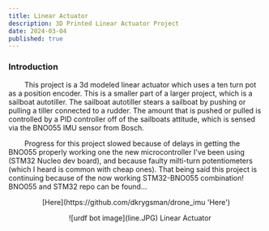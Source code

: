 ```yaml
---
title: Linear Actuator 
description: 3D Printed Linear Actuator Project
date: 2024-03-04
published: true
---
```


### Introduction 

&nbsp;&nbsp;&nbsp;&nbsp;&nbsp;&nbsp;&nbsp;&nbsp;This project is a 3d modeled linear actuator which uses a ten turn pot as a position encoder. This is a smaller part of a larger project, which is a sailboat autotiller. The sailboat autotiller stears a sailboat by pushing or pulling a tiller connected to a rudder. The amount that is pushed or pulled is controlled by a PID controller off of the sailboats attitude, which is sensed via the BNO055 IMU sensor from Bosch. 

&nbsp;&nbsp;&nbsp;&nbsp;&nbsp;&nbsp;&nbsp;&nbsp;Progress for this project slowed because of delays in getting the BNO055 properly working one the new microcontroller I've been using (STM32 Nucleo dev board), and because faulty milti-turn potentiometers (which I heard is common with cheap ones). That being said this project is continuing because of the now working STM32-BNO055 combination! BNO055 and STM32 repo can be found...

<p align="center">
    [Here](https://github.com/dkrygsman/drone_imu 'Here')
</p>



<p align="center">
    ![urdf bot image](line.JPG)
 Linear Actuator 
</p>